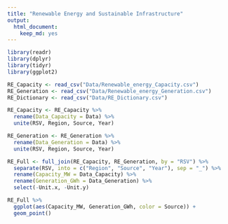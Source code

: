 ```yaml
---
title: "Renewable Energy and Sustainable Infrastructure"
output:
  html_document:
    keep_md: yes
---
```

```r
library(readr)
library(dplyr)
library(tidyr)
library(ggplot2)

RE_Capacity <- read_csv("Data/Renewable_energy_Capacity.csv")
RE_Generation <- read_csv("Data/Renewable_energy_Generation.csv")
RE_Dictionary <- read_csv("Data/RE_Dictionary.csv")

RE_Capacity <- RE_Capacity %>%
  rename(Data_Capacity = Data) %>%
  unite(RSV, Region, Source, Year)

RE_Generation <- RE_Generation %>%
  rename(Data_Generation = Data) %>%
  unite(RSV, Region, Source, Year)

RE_Full <- full_join(RE_Capacity, RE_Generation, by = "RSV") %>%
  separate(RSV, into = c("Region", "Source", "Year"), sep = "_") %>%
  rename(Capacity_MW = Data_Capacity) %>%
  rename(Generation_GWh = Data_Generation) %>%
  select(-Unit.x, -Unit.y)

RE_Full %>%
  ggplot(aes(Capacity_MW, Generation_GWh, color = Source)) +
  geom_point()

```

